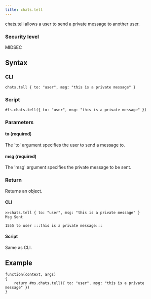 ```yaml
---
title: chats.tell
---
```


chats.tell allows a user to send a private message to another user.

### Security level

MIDSEC

## Syntax

### CLI

```
chats.tell { to: "user", msg: "this is a private message" }
```

### Script

```
#fs.chats.tell({ to: "user", msg: "this is a private message" })
```

### Parameters

#### to (required)

The 'to' argument specifies the user to send a message to.

#### msg (required)

The 'msg' argument specifies the private message to be sent.

### Return

Returns an object.

#### CLI

```
>>chats.tell { to: "user", msg: "this is a private message" }
Msg Sent

1555 to user :::this is a private message:::
```

#### Script

Same as CLI.

## Example

```
function(context, args)
{
	return #ms.chats.tell({ to: "user", msg: "this is a private message" })
}
```

